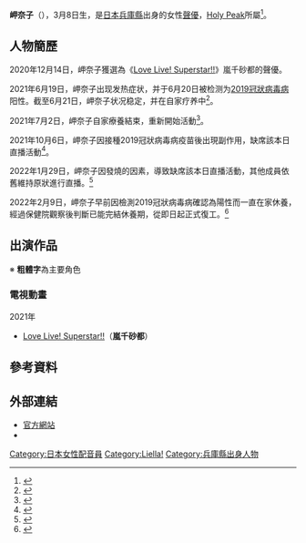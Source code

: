 {{notability unreferenced|time=2020-12-01}}
{{配音員
|姓名= 岬奈子
|圖片= 
|尺寸= 
|替代= 
|簡介= 
|原名= 
|外文名= 岬なこ
|外文= ja
|羅馬拼音= Misaki Nako
|綽號=奈子醬（なこちゃん）、NakoNako（なこなこ） 
|藝名=東田岬 <ref>{{Cite web|url=https://www.at-x.com/at-x_contents/at-x_summerfes2019/fes/086.html|title=ウチの夏フェス2019特設サイト｜フレッシュ夏フェス隊 ー 東田岬|access-date=2021-09-02|archive-date=2021-09-02|archive-url=https://web.archive.org/web/20210902112720/https://www.at-x.com/at-x_contents/at-x_summerfes2019/fes/086.html|dead-url=no}}</ref>
|國籍= {{JPN}}
|籍貫= 
|出生地= {{JPN}}[[兵庫縣|兵庫縣]]
|出身地= 
|生年= 
|生月= 3
|生日= 8
|歿年= 
|歿月= 
|歿日= 
|血型= 
|配演語言= [[日语|日语]]
|教育程度= 
|所屬= Holy Peak​
|宗教信仰= 
|配偶= 
|活躍年代= 
|出道作= 
|代表作= 
|網站= 
|其他= 
|別名=東田岬（Higashida Misaki）}}

'''岬奈子'''（{{jpn|j=岬 なこ|hg=みさき なこ|rm=Misaki Nako}}），3月8日生，是[[日本|日本]][[兵库县|兵庫縣]]出身的女性[[聲優|聲優]]，[[Holy_Peak|Holy Peak]]所屬<ref>{{Cite web|url=https://holypeak.com/talent/voice-actor-women/nakomisaki/|title=岬なこ – ホーリーピーク|publisher=Holy Peak|access-date=2021-05-15|archive-date=2021-03-01|archive-url=https://web.archive.org/web/20210301225552/https://holypeak.com/talent/voice-actor-women/nakomisaki/|dead-url=no}}</ref>。

== 人物簡歷 ==
2020年12月14日，岬奈子獲選為《[[Love_Live!_Superstar!!|Love Live! Superstar!!]]》嵐千砂都的聲優。

2021年6月19日，岬奈子出现发热症状，并于6月20日被检测为[[2019冠狀病毒病日本疫情|2019冠狀病毒病]]阳性。截至6月21日，岬奈子状况稳定，并在自家疗养中<ref>{{Cite web|url=https://www.lovelive-anime.jp/yuigaoka/news/?id=7996|title=【重要】Liella!キャスト 新型コロナウイルス感染に関するご報告|work=Love Live! Superstar!!|publisher=Love Live! Official Web Site|access-date=2021-06-21|archive-date=2021-07-04|archive-url=https://web.archive.org/web/20210704145854/https://www.lovelive-anime.jp/yuigaoka/news/?id=7996|dead-url=no}}</ref>。

2021年7月2日，岬奈子自家療養結束，重新開始活動<ref>{{Cite web|url=https://holypeak.com/news/|title=【弊社所属・岬なこに関するご報告】|publisher=Holy Peak|access-date=2021-07-02|archive-date=2021-07-03|archive-url=https://web.archive.org/web/20210703043924/https://holypeak.com/news/|dead-url=no}}</ref>。

2021年10月6日，岬奈子因接種2019冠狀病毒病疫苗後出現副作用，缺席該本日直播活動<ref>{{Cite web|title=【生放送】|url=https://twitter.com/lovelive_staff/status/1445629993216712715|access-date=2021-10-06|work=Twitter|language=zh|archive-date=2022-01-22|archive-url=https://web.archive.org/web/20220122132416/https://twitter.com/LoveLive_staff/status/1445629993216712715|dead-url=no}}</ref>。

2022年1月29日，岬奈子因發燒的因素，導致缺席該本日直播活動，其他成員依舊維持原狀進行直播。<ref>{{Cite web|title=https://twitter.com/misakinako_/status/1487237526733848576|url=https://twitter.com/misakinako_/status/1487237526733848576|access-date=2022-01-30|work=Twitter|language=zh|archive-date=2022-01-29|archive-url=https://web.archive.org/web/20220129183859/https://twitter.com/MisakiNako_/status/1487237526733848576|dead-url=no}}</ref>

2022年2月9日，岬奈子早前因檢測2019冠狀病毒病確認為陽性而一直在家休養，經過保健院觀察後判斷已能完結休養期，從即日起正式復工。<ref>{{Cite web|title=https://twitter.com/misakinako_/status/1491260582376329217|url=https://twitter.com/misakinako_/status/1491260582376329217|access-date=2022-02-09|work=Twitter|language=zh|archive-date=2022-04-24|archive-url=https://web.archive.org/web/20220424154218/https://twitter.com/MisakiNako_/status/1491260582376329217}}</ref>

== 出演作品 ==
※ '''粗體字'''為主要角色

=== 電視動畫 ===
; 2021年
* [[Love_Live!_Superstar!!|Love Live! Superstar!!]]（''' 嵐千砂都 '''）

== 參考資料 ==
{{Reflist}}

== 外部連結 ==
* [https://holypeak.com/talent/voice-actor-women/nakomisaki/ 官方網站] {{Wayback|url=https://holypeak.com/talent/voice-actor-women/nakomisaki/ |date=20210301225552 }}
* {{Twitter|MisakiNako_}}

{{Liella!}}
{{DEFAULTSORT:misaki nako}}
[[Category:日本女性配音員|Category:日本女性配音員]]
[[Category:Liella!|Category:Liella!]]
[[Category:兵庫縣出身人物|Category:兵庫縣出身人物]]
